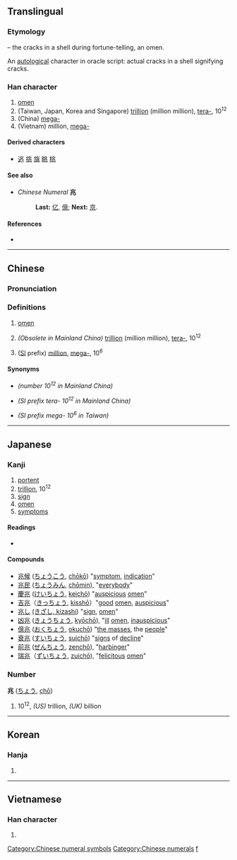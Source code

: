{{character info/new}}
==Translingual==

===Etymology===
{{Han etyl}}
{{liushu|p}} – the cracks in a shell during fortune-telling, an omen.

An [[autological]] character in oracle script: actual cracks in a shell signifying cracks.

===Han character===
{{Han char|rn=10|rad=儿|as=04|sn=6|four=32113|canj=LMUO|ids=⿻儿⿰冫⿱丿丶}}

# [[omen]]
# (Taiwan, Japan, Korea and Singapore) [[trillion]] (million million), [[tera-]], 10<sup>12</sup>
# (China) [[mega-]]
# (Vietnam) million, [[mega-]]

====Derived characters====
* [[逃]] [[挑]] [[旐]] [[眺]] [[桃]]

====See also====
* ''Chinese Numeral'' '''兆'''
*: '''Last:''' [[亿]], [[億]]; '''Next:''' [[京]].

====References====
* {{Han ref|kx=0124.030|dkj=01347|dj=0260.040|hdz=10268.020|uh=5146|ud=20806|bh=A5FC|bd=42492}}

----

==Chinese==
{{zh-forms}}

===Pronunciation===
{{zh-pron
|m=zhào
|c=siu6
|h=pfs=seu
|mn=xm,zz,tp,kh:tiāu/qz:tiǎu
|mc=y
|oc=y
|ma=
|cat=n,num
}}

===Definitions===
{{zh-hanzi}}

# [[omen]]
# {{lb|zh|Taiwan}} ''(Obsolete in Mainland China)'' [[trillion]] (million million), [[tera-]], 10<sup>12</sup>
# {{lb|zh|China}} ([[International System of Units|SI]] prefix) [[million]], [[mega-]], 10<sup>6</sup>

====Synonyms====
* {{l|zh|萬億}} ''(number 10<sup>12</sup> in Mainland China)''
* {{l|zh|太}} ''(SI prefix tera- 10<sup>12</sup> in Mainland China)''
* {{l|zh|百萬}} ''(SI prefix mega- 10<sup>6</sup> in Taiwan)''

[[Category:Chinese numeral symbols]]
[[Category:Chinese numerals]]

----

==Japanese==

===Kanji===
{{ja-kanji|grade=4|rs=儿04}}

# [[portent]]
# [[trillion]], 10<sup>12</sup>
# [[sign]]
# [[omen]]
# [[symptom]]s

====Readings====
* {{ja-readings
|goon=[[じょう]] (jō) {{qualifier|non-[[w:Jōyō kanji|Jōyō]] reading}}
|kanon=[[ちょう]] (chō) < [[てう]] (teu)
|kun=[[きざす]] ([[兆す]], kizasu), [[きざし]] ([[兆し]], kizashi)
|nanori=[[とき]] (toki), [[よし]] (yoshi)}}

====Compounds====
* [[兆候]] ([[ちょうこう]], [[chōkō]]) "[[symptom]], [[indication]]"
* [[兆民]] ([[ちょうみん]], [[chōmin]]), "[[everybody]]"
* [[慶兆]] ([[けいちょう]], [[keichō]]) "[[auspicious]] [[omen]]"
* [[吉兆]]（[[きっちょう]], [[kisshō]]）"[[good]] [[omen]], [[auspicious]]"
* [[兆し]] [[(きざし, kizashi]]) "[[sign]], [[omen]]"
* [[凶兆]] ([[きょうちょう]], [[kyōchō]]), "[[ill]] [[omen]], [[inauspicious]]"
* [[億兆]] ([[おくちょう]], [[okuchō]]) "[[the masses]], the [[people]]"
* [[衰兆]] ([[すいちょう]], [[suichō]]) "[[signs]] of [[decline]]"
* [[前兆]] ([[ぜんちょう]], [[zenchō]]), "[[harbinger]]"
* [[瑞兆]]（[[ずいちょう]], [[zuichō]]), "[[felicitous]] [[omen]]"

===Number===
'''兆''' ([[ちょう]], [[chō]])

# 10<sup>12</sup>, ''(US)'' trillion, ''(UK)'' billion

[[Category:Japanese numeral symbols|f]]

----

==Korean==

===Hanja===
{{ko-hanja|hangeul=조|rv=jo|mr=cho}}

# {{defn|lang=ko|sort=儿04}}

----

==Vietnamese==

===Han character===
{{vi-hantu|[[triệu]], [[diệu]], [[điềm]], [[giệu]]|rs=儿04}}

# {{defn|lang=vi|sort=儿04}}